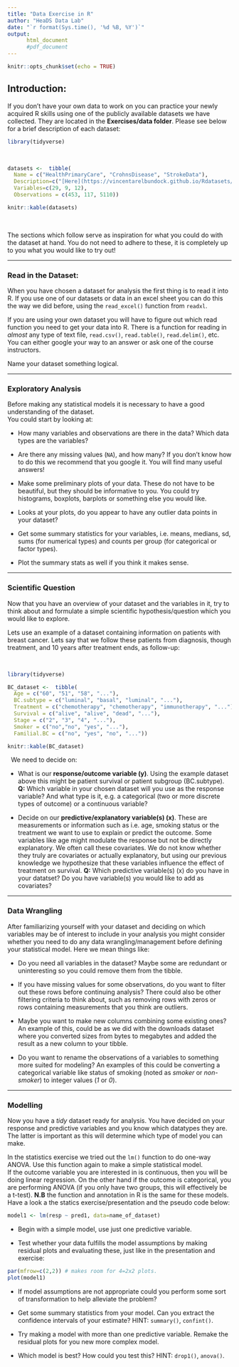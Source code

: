 ```yaml
---
title: "Data Exercise in R"
author: "HeaDS Data Lab"
date: "`r format(Sys.time(), '%d %B, %Y')`"
output: 
      html_document
      #pdf_document
---
```


```r
knitr::opts_chunk$set(echo = TRUE)
```

## Introduction:

If you don't have your own data to work on you can practice your newly acquired R skills using one of the publicly available datasets we have collected. They are located in the **Exercises/data folder**. Please see below for a brief description of each dataset:

```r
library(tidyverse)
```

&nbsp;

```r

datasets <-  tibble(
  Name = c("HealthPrimaryCare", "CrohnsDisease", "StrokeData"),
  Description=c("[Here](https://vincentarelbundock.github.io/Rdatasets/doc/mosaicData/HELPrct.html)", "[Here](https://vincentarelbundock.github.io/Rdatasets/doc/robustbase/CrohnD.html)", "[Here](https://www.kaggle.com/datasets/fedesoriano/stroke-prediction-dataset)"),
  Variables=c(29, 9, 12),
  Observations = c(453, 117, 5110))

knitr::kable(datasets)

```

&nbsp;

The sections which follow serve as inspiration for what you could do with the dataset at hand. You do not need to adhere to these, it is completely up to you what you would like to try out!

---

### Read in the Dataset:

When you have chosen a dataset for analysis the first thing is to read it into R. If you use one of our datasets or data in an excel sheet you can do this the way we did before, using the `read_excel()` function from `readxl`. 

If you are using your own dataset you will have to figure out which read function you need to get your data into R. There is a function for reading in *almost* any type of text file, `read.csv()`, `read.table()`, `read.delim()`, etc. You can either google your way to an answer or ask one of the course instructors. 

Name your dataset something logical.  

---

### Exploratory Analysis

Before making any statistical models it is necessary to have a good understanding of the dataset.   
You could start by looking at:

- How many variables and observations are there in the data? Which data types are the variables?

- Are there any missing values (`NA`), and how many? If you don't know how to do this we recommend that you google it. You will find many useful answers!  

- Make some preliminary plots of your data. These do not have to be beautiful, but they should be informative to you. You could try histograms, boxplots, barplots or something else you would like.   

- Looks at your plots, do you appear to have any outlier data points in your dataset?   

- Get some summary statistics for your variables, i.e. means, medians, sd, sums (for numerical types) and counts per group (for categorical or factor types).

- Plot the summary stats as well if you think it makes sense.

---

### Scientific Question

Now that you have an overview of your dataset and the variables in it, try to think about and formulate a simple scientific hypothesis/question which you would like to explore. 

Lets use an example of a dataset containing information on patients with breast cancer. Lets say that we follow these patients from diagnosis, though treatment, and 10 years after treatment ends, as follow-up:   

&nbsp;

```r
library(tidyverse)

BC_dataset <-  tibble(
  Age = c("60", "51", "58", "..."),
  BC.subtype = c("luminal", "basal", "luminal", "..."),
  Treatment = c("chemotherapy", "chemotherapy", "immunotherapy", "..."),
  Survival = c("alive", "alive", "dead", "..."),
  Stage = c("2", "3", "4", "..."),
  Smoker = c("no","no", "yes", "..."),
  Familial.BC = c("no", "yes", "no", "..."))

knitr::kable(BC_dataset)
```


&nbsp;
We need to decide on:


- What is our **response/outcome variable (y)**. Using the example dataset above this might be patient survival or patient subgroup (BC.subtype).   
**Q:** Which variable in your chosen dataset will you use as the response variable? And what type is it, e.g. a categorical (two or more discrete types of outcome) or a continuous variable?   

- Decide on our **predictive/explanatory variable(s) (x)**. These are measurements or information such as i.e. age, smoking status or the treatment we want to use to explain or predict the outcome. Some variables like age might modulate the response but not be directly explanatory. We often call these covariates. We do not know whether they truly are covariates or actually explanatory, but using our previous knowledge we hypothesize that these variables influence the effect of treatment on survival. 
**Q:** Which predictive variable(s) (x) do you have in your datatset? Do you have variable(s) you would like to add as covariates?

---

### Data Wrangling

After familiarizing yourself with your dataset and deciding on which variables may be of interest to include in your analysis you might consider whether you need to do any data wrangling/management before defining your statistical model. Here we mean things like:

- Do you need all variables in the dataset? Maybe some are redundant or uninteresting so you could remove them from the tibble.   

- If you have missing values for some observations, do you want to filter out these rows before continuing analysis? There could also be other filtering criteria to think about, such as removing rows with zeros or rows containing measurements that you think are outliers.   

- Maybe you want to make new columns combining some existing ones? An example of this, could be as we did with the downloads dataset where you converted sizes from bytes to megabytes and added the result as a new column to your tibble.   

- Do you want to rename the observations of a variables to something more suited for modeling? An examples of this could be converting a categorical variable like status of smoking (noted as _smoker_ or _non-smoker_) to integer values (_1_ or _0_).

---

### Modelling

Now you have a *tidy* dataset ready for analysis. You have decided on your response and predictive variables and you know which datatypes they are. The latter is important as this will determine which type of model you can make.  

In the statistics exercise we tried out the `lm()` function to do one-way ANOVA. Use this function again to make a simple statistical model.   
If the outcome variable you are interested in is continuous, then you will be doing linear regression. On the other hand if the outcome is categorical, you are performing ANOVA (if you only have two groups, this will effectively be a t-test). **N.B** the function and annotation in R is the same for these models.
Have a look a the statics exercise/presentation and the pseudo code below:

```r
model1 <- lm(resp ~ pred1, data=name_of_dataset)
```

- Begin with a simple model, use just one predictive variable.   

- Test whether your data fulfills the model assumptions by making residual plots and evaluating these, just like in the presentation and exercise:
```r
par(mfrow=c(2,2)) # makes room for 4=2x2 plots.
plot(model1)
```

- If model assumptions are not appropriate could you perform some sort of transformation to help alleviate the problem?   

- Get some summary statistics from your model. Can you extract the confidence intervals of your estimate? HINT: `summary()`, `confint()`.     

- Try making a model with more than one predictive variable. Remake the residual plots for you new more complex model.   

- Which model is best? How could you test this? HINT: `drop1()`, `anova()`.   
